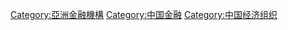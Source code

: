[[Category:亞洲金融機構|Category:亞洲金融機構]]
[[Category:中国金融|Category:中国金融]]
[[Category:中国经济组织|Category:中国经济组织]]